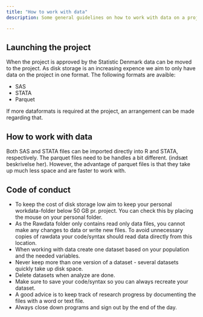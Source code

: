```yaml
---
title: "How to work with data"
description: Some general guidelines on how to work with data on a project at Statistics Denmark

---
```


## Launching the project
When the project is approved by the Statistic Denmark data can be moved to the project. As disk storage is an increasing expence we aim to only have data on the project in one format. The following formats are avaible:

-   SAS
-   STATA
-   Parquet

If more dataformats is required at the project, an arrangement can be made regarding that. 

## How to work with data
Both SAS and STATA files can be imported directly into R and STATA, respectively. The parquet files need to be handles a bit different. (indsæt beskrivelse her). However, the advantage of parquet files is that they take up much less space and are faster to work with. 

## Code of conduct
-   To keep the cost of disk storage low aim to keep your personal workdata-folder below 50 GB pr. project. You can check this by placing the mouse on your personal folder.
-   As the Rawdata folder only contains read only data files, you cannot make any changes to data or write new files. To avoid unnecessary copies of rawdata your code/syntax should read data directly from this location. 
-   When working with data create one dataset based on your population and the needed variables.
-   Never keep more than one version of a dataset - several datasets quickly take up disk space.
-   Delete datasets when analyze are done. 
-   Make sure to save your code/syntax so you can always recreate your dataset.
-   A good advice is to keep track of research progress by documenting the files with a word or text file.  
-   Always close down programs and sign out by the end of the day. 




